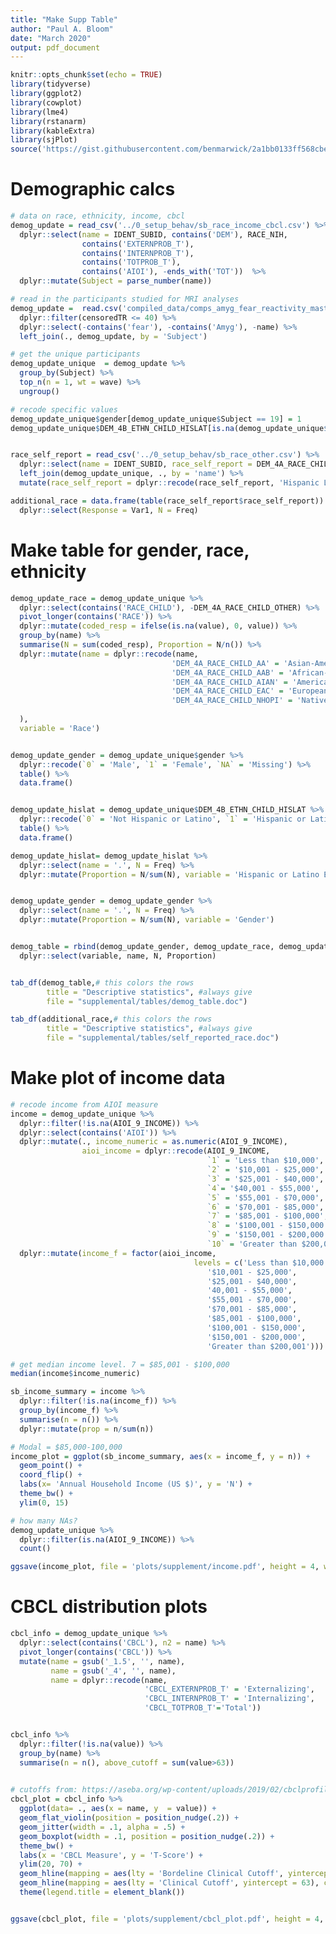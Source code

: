 ```yaml
---
title: "Make Supp Table"
author: "Paul A. Bloom"
date: "March 2020"
output: pdf_document
---
```


```r
knitr::opts_chunk$set(echo = TRUE)
library(tidyverse)
library(ggplot2)
library(cowplot)
library(lme4)
library(rstanarm)
library(kableExtra)
library(sjPlot)
source('https://gist.githubusercontent.com/benmarwick/2a1bb0133ff568cbe28d/raw/fb53bd97121f7f9ce947837ef1a4c65a73bffb3f/geom_flat_violin.R')
```


# Demographic calcs
```r
# data on race, ethnicity, income, cbcl
demog_update = read_csv('../0_setup_behav/sb_race_income_cbcl.csv') %>%
  dplyr::select(name = IDENT_SUBID, contains('DEM'), RACE_NIH, 
                contains('EXTERNPROB_T'), 
                contains('INTERNPROB_T'),
                contains('TOTPROB_T'),
                contains('AIOI'), -ends_with('TOT'))  %>%
  dplyr::mutate(Subject = parse_number(name))

# read in the participants studied for MRI analyses
demog_update =  read.csv('compiled_data/comps_amyg_fear_reactivity_master.csv', stringsAsFactors = FALSE) %>%
  dplyr::filter(censoredTR <= 40) %>%
  dplyr::select(-contains('fear'), -contains('Amyg'), -name) %>%
  left_join(., demog_update, by = 'Subject')

# get the unique participants
demog_update_unique  = demog_update %>%
  group_by(Subject) %>%
  top_n(n = 1, wt = wave) %>%
  ungroup()

# recode specific values
demog_update_unique$gender[demog_update_unique$Subject == 19] = 1
demog_update_unique$DEM_4B_ETHN_CHILD_HISLAT[is.na(demog_update_unique$DEM_4B_ETHN_CHILD_HISLAT)] = 'Missing Data'


race_self_report = read_csv('../0_setup_behav/sb_race_other.csv') %>%
  dplyr::select(name = IDENT_SUBID, race_self_report = DEM_4A_RACE_CHILD_OTHER) %>%
  left_join(demog_update_unique, ., by = 'name') %>%
  mutate(race_self_report = dplyr::recode(race_self_report, 'Hispanic Latino'='Hispanic'))

additional_race = data.frame(table(race_self_report$race_self_report)) %>%
  dplyr::select(Response = Var1, N = Freq)
```

# Make table for gender, race, ethnicity
```r
demog_update_race = demog_update_unique %>%
  dplyr::select(contains('RACE_CHILD'), -DEM_4A_RACE_CHILD_OTHER) %>%
  pivot_longer(contains('RACE')) %>%
  dplyr::mutate(coded_resp = ifelse(is.na(value), 0, value)) %>%
  group_by(name) %>%
  summarise(N = sum(coded_resp), Proportion = N/n()) %>%
  dplyr::mutate(name = dplyr::recode(name,
                                    'DEM_4A_RACE_CHILD_AA' = 'Asian-American',
                                    'DEM_4A_RACE_CHILD_AAB' = 'African-American/Black',
                                    'DEM_4A_RACE_CHILD_AIAN' = 'American Indian/Alaska Native',
                                    'DEM_4A_RACE_CHILD_EAC' = 'European-American/Caucasian',
                                    'DEM_4A_RACE_CHILD_NHOPI' = 'Native Hawaiian or Other Pacific Islander'
    
  ),
  variable = 'Race')


demog_update_gender = demog_update_unique$gender %>%
  dplyr::recode(`0` = 'Male', `1` = 'Female', `NA` = 'Missing') %>%
  table() %>%
  data.frame() 


demog_update_hislat = demog_update_unique$DEM_4B_ETHN_CHILD_HISLAT %>%
  dplyr::recode(`0` = 'Not Hispanic or Latino', `1` = 'Hispanic or Latino') %>%
  table() %>%
  data.frame() 

demog_update_hislat= demog_update_hislat %>%
  dplyr::select(name = '.', N = Freq) %>%
  dplyr::mutate(Proportion = N/sum(N), variable = 'Hispanic or Latino Ethnicity')


demog_update_gender = demog_update_gender %>%
  dplyr::select(name = '.', N = Freq) %>%
  dplyr::mutate(Proportion = N/sum(N), variable = 'Gender')


demog_table = rbind(demog_update_gender, demog_update_race, demog_update_hislat) %>%
  dplyr::select(variable, name, N, Proportion)


tab_df(demog_table,# this colors the rows
        title = "Descriptive statistics", #always give
        file = "supplemental/tables/demog_table.doc")

tab_df(additional_race,# this colors the rows
        title = "Descriptive statistics", #always give
        file = "supplemental/tables/self_reported_race.doc")
```


# Make plot of income data
```r
# recode income from AIOI measure
income = demog_update_unique %>%
  dplyr::filter(!is.na(AIOI_9_INCOME)) %>%
  dplyr::select(contains('AIOI')) %>%
  dplyr::mutate(., income_numeric = as.numeric(AIOI_9_INCOME),
                aioi_income = dplyr::recode(AIOI_9_INCOME,
                                            `1` = 'Less than $10,000',
                                            `2` = '$10,001 - $25,000',
                                            `3` = '$25,001 - $40,000',
                                            `4`= '$40,001 - $55,000',
                                            `5` = '$55,001 - $70,000',
                                            `6` = '$70,001 - $85,000',
                                            `7` = '$85,001 - $100,000',
                                            `8` = '$100,001 - $150,000',
                                            `9` = '$150,001 - $200,000',
                                            `10` = 'Greater than $200,001')) %>%
  dplyr::mutate(income_f = factor(aioi_income, 
                                         levels = c('Less than $10,000',
                                            '$10,001 - $25,000',
                                            '$25,001 - $40,000',
                                            '40,001 - $55,000',
                                            '$55,001 - $70,000',
                                            '$70,001 - $85,000',
                                            '$85,001 - $100,000',
                                            '$100,001 - $150,000',
                                            '$150,001 - $200,000',
                                            'Greater than $200,001')))

# get median income level. 7 = $85,001 - $100,000
median(income$income_numeric)

sb_income_summary = income %>%
  dplyr::filter(!is.na(income_f)) %>%
  group_by(income_f) %>%
  summarise(n = n()) %>%
  dplyr::mutate(prop = n/sum(n))

# Modal = $85,000-100,000
income_plot = ggplot(sb_income_summary, aes(x = income_f, y = n)) +
  geom_point() +
  coord_flip() +
  labs(x= 'Annual Household Income (US $)', y = 'N') +
  theme_bw() +
  ylim(0, 15)

# how many NAs?
demog_update_unique %>%
  dplyr::filter(is.na(AIOI_9_INCOME)) %>%
  count()

ggsave(income_plot, file = 'plots/supplement/income.pdf', height = 4, width = 5)
```


# CBCL distribution plots
```r
cbcl_info = demog_update_unique %>%
  dplyr::select(contains('CBCL'), n2 = name) %>%
  pivot_longer(contains('CBCL')) %>%
  mutate(name = gsub('_1.5', '', name),
         name = gsub('_4', '', name),
         name = dplyr::recode(name,
                              'CBCL_EXTERNPROB_T' = 'Externalizing', 
                              'CBCL_INTERNPROB_T' = 'Internalizing',
                              'CBCL_TOTPROB_T'='Total')) 


cbcl_info %>%
  dplyr::filter(!is.na(value)) %>%
  group_by(name) %>%
  summarise(n = n(), above_cutoff = sum(value>63))
  

# cutoffs from: https://aseba.org/wp-content/uploads/2019/02/cbclprofile.pdf
cbcl_plot = cbcl_info %>%
  ggplot(data= ., aes(x = name, y  = value)) +
  geom_flat_violin(position = position_nudge(.2)) +
  geom_jitter(width = .1, alpha = .5) +
  geom_boxplot(width = .1, position = position_nudge(.2)) +
  theme_bw() +
  labs(x = 'CBCL Measure', y = 'T-Score') +
  ylim(20, 70) +
  geom_hline(mapping = aes(lty = 'Bordeline Clinical Cutoff', yintercept = 60), color = 'Navy') +
  geom_hline(mapping = aes(lty = 'Clinical Cutoff', yintercept = 63), color = 'Navy') +
  theme(legend.title = element_blank())


ggsave(cbcl_plot, file = 'plots/supplement/cbcl_plot.pdf', height = 4, width = 6)
```
